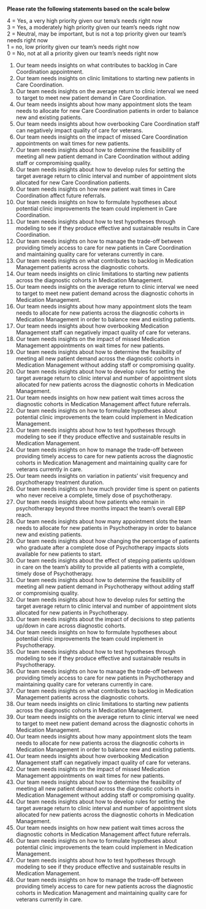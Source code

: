 **Please rate the following statements based on the scale below**  

4 = Yes, a very high priority given our tema's needs right now  
3 = Yes, a moderately high priority given our team's needs right now  
2 = Neutral, may be important, but is not a top priority given our team's needs right now  
1 = no, low priority given our team's needs right now  
0 = No, not at all a priority given our team's needs right now  


1. Our team needs insights on what contributes to backlog in Care Coordination appointment.  
2. Our team needs insights on clinic limitations to starting new patients in Care Coordination.  
3. Our team needs insights on the average return to clinic interval we need to target to meet new patient demand in Care Coordination.   
4. Our team needs insights about how many appointment slots the team needs to allocate for new Care Coordination patients in order to balance new and existing patients.  
5. Our team needs insights about how overbooking Care Coordination staff can negatively impact quality of care for veterans.  
6. Our team needs insights on the impact of missed Care Coordination appointments on wait times for new patients.  
7. Our team needs insights about how to determine the feasibility of meeting all new patient demand in Care Coordination without adding staff or compromising quality.  
8. Our team needs insights about how to develop rules for setting the target average return to clinic interval and number of appointment slots allocated for new Care Coordination patients.  
9. Our team needs insights on how new patient wait times in Care Coordination affect future referrals.  
10. Our team needs insights on how to formulate hypotheses about potential clinic improvements the team could implement in Care Coordination.  
11. Our team needs insights about how to test hypotheses through modeling to see if they produce effective and sustainable results in Care Coordination.   
12. Our team needs insights on how to manage the trade-off between providing timely access to care for new patients in Care Coordination and maintaining quality care for veterans currently in care.  
13. Our team needs insights on what contributes to backlog in Medication Management patients across the diagnostic cohorts.
14. Our team needs insights on clinic limitations to starting new patients across the diagnostic cohorts in Medication Management.
15. Our team needs insights on the average return to clinic interval we need to target to meet new patient demand across the diagnostic cohorts in Medication Management.  
16. Our team needs insights about how many appointment slots the team needs to allocate for new patients across the diagnostic cohorts in Medication Management in order to balance new and existing patients.  
17. Our team needs insights about how overbooking Medication Management staff can negatively impact quality of care for veterans.  
18. Our team needs insights on the impact of missed Medication Management appointments on wait times for new patients.  
19. Our team needs insights about how to determine the feasibility of meeting all new patient demand across the diagnostic cohorts in Medication Management without adding staff or compromising quality.  
20. Our team needs insights about how to develop rules for setting the target average return to clinic interval and number of appointment slots allocated for new patients across the diagnostic cohorts in Medication Management.  
21. Our team needs insights on how new patient wait times across the diagnostic cohorts in Medication Management affect future referrals.  
22. Our team needs insights on how to formulate hypotheses about potential clinic improvements the team could implement in Medication Management.  
23. Our team needs insights about how to test hypotheses through modeling to see if they produce effective and sustainable results in Medication Management.  
24. Our team needs insights on how to manage the trade-off between providing timely access to care for new patients across the diagnostic cohorts in Medication Management and maintaining quality care for veterans currently in care.  
25. Our team needs insights on variation in patients' visit frequency and psychotherapy treatment duration.  
26. Our team needs insights on how much provider time is spent on patients who never receive a complete, timely dose of psychotherapy.
27. Our team needs insights about how patients who remain in psychotherapy beyond three months impact the team's overall EBP reach.  
28. Our team needs insights about how many appointment slots the team needs to allocate for new patients in Psychotherapy in order to balance new and existing patients.  
29. Our team needs insights about how changing the percentage of patients who graduate after a complete dose of Psychotherapy impacts slots available for new patients to start.  
30. Our team needs insights about the effect of stepping patients up/down in care on the team's ability to provide all patients with a complete, timely dose of Psychotherapy.
31. Our team needs insights about how to determine the feasibility of meeting all new patient demand in Psychotherapy without adding staff or compromising quality.  
32. Our team needs insights about how to develop rules for setting the target average return to clinic interval and number of appointment slots allocated for new patients in Psychotherapy.  
33. Our team needs insights about the impact of decisions to step patients up/down in care across diagnostic cohorts.
34. Our team needs insights on how to formulate hypotheses about potential clinic improvements the team could implement in Psychotherapy.  
35. Our team needs insights about how to test hypotheses through modeling to see if they produce effective and sustainable results in Psychotherapy.     
36. Our team needs insights on how to manage the trade-off between providing timely access to care for new patients in Psychotherapy and maintaining quality care for veterans currently in care.  
37. Our team needs insights on what contributes to backlog in Medication Management patients across the diagnostic cohorts.
38. Our team needs insights on clinic limitations to starting new patients across the diagnostic cohorts in Medication Management.
39. Our team needs insights on the average return to clinic interval we need to target to meet new patient demand across the diagnostic cohorts in Medication Management.  
40. Our team needs insights about how many appointment slots the team needs to allocate for new patients across the diagnostic cohorts in Medication Management in order to balance new and existing patients.  
41. Our team needs insights about how overbooking Medication Management staff can negatively impact quality of care for veterans.  
42. Our team needs insights on the impact of missed Medication Management appointments on wait times for new patients.  
43. Our team needs insights about how to determine the feasibility of meeting all new patient demand across the diagnostic cohorts in Medication Management without adding staff or compromising quality.  
44. Our team needs insights about how to develop rules for setting the target average return to clinic interval and number of appointment slots allocated for new patients across the diagnostic cohorts in Medication Management.  
45. Our team needs insights on how new patient wait times across the diagnostic cohorts in Medication Management affect future referrals.  
46. Our team needs insights on how to formulate hypotheses about potential clinic improvements the team could implement in Medication Management.
47. Our team needs insights about how to test hypotheses through modeling to see if they produce effective and sustainable results in Medication Management.   
48. Our team needs insights on how to manage the trade-off between providing timely access to care for new patients across the diagnostic cohorts in Medication Management and maintaining quality care for veterans currently in care.  

